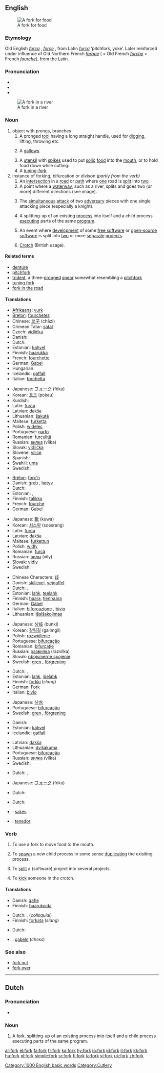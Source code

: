 ==English==

[[Image:Fork6233.jpg|thumb|right|A fork for food]]
===Etymology===
Old English ''[[forca#Old English|forca]]'' {{m}}, ''[[force#Old English|force]]'' {{f}}, from Latin ''[[furca]]'' ‘pitchfork, yoke’.  Later reinforced under influence of Old Northern French ''[[forque]]'' ( = Old French ''[[forche]]'' > French ''[[fourche]]''), from the Latin.

===Pronunciation===
* {{IPA|/fɔːk/}}
* {{audio|en-us-fork.ogg|Audio (US)}}
* {{rhymes|ɔː(r)k}}

[[Image:South Fork Trinity.jpg|thumb|right|A fork in a river]]
===Noun===
{{en-noun}}

# object with prongs, branches
## A pronged [[tool]] having a long straight handle, used for [[dig]]ging, lifting, throwing etc.
## {{obsolete}} A [[gallows]].
## A [[utensil]] with [[spike]]s used to put [[solid]] [[food]] into the [[mouth]], or to hold food down while cutting.
## A [[tuning-fork]].
# instance of forking, bifurcation or divison ''(partly from the verb)''
## An [[intersection]] in a [[road]] or [[path]] where [[one]] road is [[split]] into [[two]].
## A point where a [[waterway]], such as a river, splits and goes two (or more) different directions (see image).
## {{chess}} The [[simultaneous]] [[attack]] of two [[adversary]] pieces with one single attacking piece (especially a knight). 
## {{computer science}} A splitting-up of an existing [[process]] into itself and a child process [[execute|executing]] parts of the same [[program]].
## {{computer science}} An event where [[development]] of some [[free software]] or [[open-source]] [[software]] is split into [[two]] or more [[separate]] [[project]]s.
## {{UK}} [[crotch|Crotch]] (British usage).
 
[[Category:1000 English basic words]]
[[Category:Cutlery]]

====Related terms====
* [[denture]]
* [[pitchfork]]
* [[trident]], a three-[[prong]]ed [[spear]] somewhat resembling a [[pitchfork]]
* [[tuning fork]]
* [[fork in the road]]

====Translations====
{{trans-top|eating utensil with spikes}}
*[[Afrikaans]]: [[vurk]] {{f}}
*[[Breton]]: [[fourchetez]] {{f}}
*Chinese: [[叉子]] (chāzi)
*Crimean Tatar: [[şatal]]
*Czech: [[vidlička]] {{f}}
*Danish: {{t|da|gaffel|c}}
*Dutch: {{t|nl|vork}} {{f}}
*Estonian: [[kahvel]]
*Finnish: [[haarukka]]
*French: [[fourchette]] {{f}}
*German: [[Gabel]] {{f}}
*Hungarian: {{t|hu|villa}}
*Icelandic: [[gaffall]] {{m}}
*Italian: [[forchetta]] {{f}}
{{trans-mid}}
*Japanese: [[フォーク]] (fōku)
*Korean: [[포크]] (pokeu)
*Kurdish: {{KUchar|[[چه‌تاڵ]]}}
*Latin: [[furca]] {{f}}
*Latvian: [[dakša]] {{f}}
*Lithuanian: [[šakutė]] {{f}}
*Maltese: [[furketta]] {{f}}
*Polish: [[widelec]] {{m}}
*Portuguese: [[garfo]] {{m}}
*Romanian: [[furculiţă]] {{f}}
*Russian: [[вилка]] (vílka) {{f}}
*Slovak: [[vidlička]] {{f}}
*Slovene: [[vilice]] {{f}} {{p}}
*Spanish: {{t|es|tenedor|m}}
*Swahili: [[uma]]
*Swedish: {{t|sv|gaffel|c}}
{{trans-bottom}}

{{trans-top|tool with spikes used for digging}}
*[[Breton]]: [[forc'h]] {{f}}
*Danish: {{t|da|fork}} {{g|Danish}} [[greb]] {{g|Danish}}, [[høtyv]] {{g|Danish}}
*Dutch: {{t|nl|vork}} {{f}}
*Estonian: {{t|et|hang}}, {{t|et|hark}}
*Finnish: [[talikko]]
*French: [[fourche]] {{f}}
*German: [[Gabel]] {{f}}
{{trans-mid}}
*Japanese: [[鍬]] (kuwa)
*Korean: [[쇠스랑]] (soesrang)
*Latin: [[furca]] {{f}}
*Latvian: [[dakša]] {{f}}
*Maltese: [[furkettun]] {{m}}
*Polish: [[widły]] {{p}}
*Romanian: [[furcă]]
*Russian: [[вилы]] (víly) {{p}}
*Slovak: [[vidly]] {{fpl}}
*Swedish: {{t|sv|grep|c}}
{{trans-bottom}}

{{trans-top|intersection in a road or path where one road is split into two}}
*Chinese Characters: [[歧]]
*Danish: [[skillevej]], [[vejgaffel]]
*Dutch: {{t|nl|vork}} {{f}}, {{t|nl|splitsing}} {{f}}
*Estonian: [[lahk]], [[teelahk]]
*Finnish: [[haara]], [[tienhaara]]
*German: [[Gabel]] {{f}}
*Italian: [[biforcazione]] {{f}}, [[bivio]] {{m}}
*Lithuanian: [[išsišakojimas]] {{m}}
{{trans-mid}}
*Japanese: [[分岐]] (bunki)
*Korean: [[갈림길]] (galimgil)
*Polish: [[rozwidlenie]] {{n}}
*Portuguese: [[bifurcação]] {{f}}
*Romanian: [[bifurcaţie]]
*Russian: [[развилка]] (razvílka) {{f}}
*Slovak: [[obojsmerné spojenie]] {{n}}
*Swedish: [[gren]] {{c}}, [[förgrening]] {{c}}
{{trans-bottom}}

{{trans-top|point where a waterway, such as a river, splits}}
*Dutch: {{t|nl|vork}} {{f}}, {{t|nl|splitsing}} {{f}}
*Estonian: [[lahk]], [[jõelahk]]
*Finnish: [[forkki]] (''slang'')
*German: [[Fork]] {{m}}
*Italian: [[bivio]] {{m}}
{{trans-mid}}
*Japanese: [[分水]]
*Portuguese: [[bifurcação]] {{f}}
*Swedish: [[gren]] {{c}}, [[förgrening]] {{c}}
{{trans-bottom}}

{{trans-top|chess: simultaneous attack of two adversary pieces with one single attacking piece}}
*Danish: {{t|da|gaffel|c}}
*Estonian: [[kahvel]]
*Icelandic: [[gaffall]] {{m}}
{{trans-mid}}
*Latvian: [[dakša]] {{f}}
*Lithuanian: [[dvišakuma]] {{f}}
*Portuguese: [[bifurcação]] {{f}}
*Russian: [[вилка]] (vílka) {{f}}
*Swedish: {{t|sv|gaffel|c}}
{{trans-bottom}}

{{trans-top|computer science: splitting of a process}}
*Dutch: {{t|nl|afsplitsing}} {{f}}, {{t|nl|fork|f}}
{{trans-mid}}
*Japanese: [[フォーク]] (fōku)
{{trans-bottom}}

{{trans-top|computer science: splitting of a project}}
*Dutch: {{t|nl|splitsing}} {{f}}
{{trans-mid}}
{{trans-bottom}}

{{trans-top|UK: crotch}}
*Dutch: {{t|nl|kruis}} {{n}}
{{trans-mid}}
{{trans-bottom}}

{{checktrans}}
{{trans-top|Translations to be categorized}}
*{{ttbc|Lithuanian}}: [[šakės]] {{f}}
*{{ttbc|Tagalog}}: [[tenedor#Tagalog|tenedor]]
{{trans-bottom}}

===Verb===
{{en-verb}}

# To use a fork to move food to the mouth.
# {{context|computer science}} To [[spawn]] a new child process in some sense [[duplicate|duplicating]] the exisiting process.
# {{context|computer science}} To [[split]] a (software) project into several projects.
# {{UK}} To [[kick]] someone in the crotch.

====Translations====
{{trans-top|use a fork to move food to mouth}}
*Danish: [[gafle]]
*Finnish: [[haarukoida]]
{{trans-mid}}
{{trans-bottom}}

{{trans-top|computer science: spawn a new child process in some sense duplicating the exisiting process}}
*Dutch: {{t|nl|afsplitsen}}, {{t|nl|forken}} (''colloquial'')
*Finnish: [[forkata]] (''slang'')
{{trans-mid}}
{{trans-bottom}}

{{trans-top|computer science: split a (software) project into several projects}}
*Dutch: {{t|nl|afsplitsen}}
{{trans-mid}}
{{trans-bottom}}

{{trans-top|UK: kick someone in the crotch}}
{{trans-mid}}
{{trans-bottom}}

{{checktrans}}
{{trans-top|Translations to be categorized}}
*{{ttbc|German}}: [[gabeln]] (''chess'')
{{trans-bottom}}

===See also===
*[[fork out]]
*[[fork over]]

----

== Dutch ==

=== Pronunciation ===
* {{IPA|/fɔrk/}}

===Noun===
{{nl-noun2}}

# {{computer science}} A [[#Noun|fork]], splitting-up of an existing process into itself and a child process executing parts of the same program.

[[ar:fork]]
[[el:fork]]
[[fa:fork]]
[[fr:fork]]
[[ko:fork]]
[[hy:fork]]
[[io:fork]]
[[id:fork]]
[[it:fork]]
[[kk:fork]]
[[hu:fork]]
[[pl:fork]]
[[simple:fork]]
[[sr:fork]]
[[fi:fork]]
[[ta:fork]]
[[vi:fork]]
[[uk:fork]]
[[zh:fork]]
